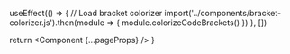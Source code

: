 
  useEffect(() => {
    // Load bracket colorizer
    import('../components/bracket-colorizer.js').then(module => {
      module.colorizeCodeBrackets()
    })
  }, [])

  return <Component {...pageProps} />
}
